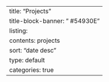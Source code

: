 ---
title: "Projects"
title-block-banner: "	#54930E"
listing: 
  contents: projects
  sort: "date desc"
  type: default
  categories: true
---
